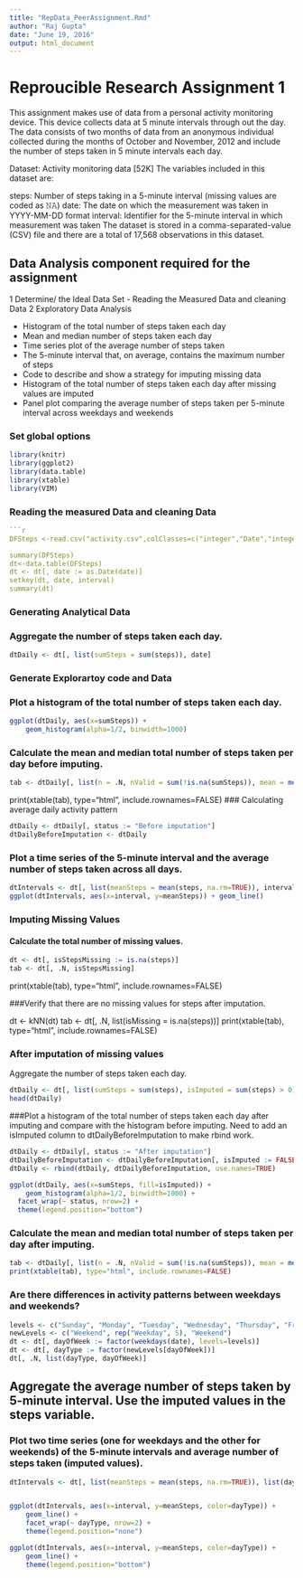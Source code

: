 ```yaml
---
title: "RepData_PeerAssignment.Rmd"
author: "Raj Gupta"
date: "June 19, 2016"
output: html_document
---
```

# Reproucible Research  Assignment 1

This assignment makes use of data from a personal activity monitoring device. This device collects data at 5 minute intervals through out the day. The data consists of two months of data from an anonymous individual collected during the months of October and November, 2012 and include the number of steps taken in 5 minute intervals each day.

Dataset: Activity monitoring data [52K]
The variables included in this dataset are:

steps: Number of steps taking in a 5-minute interval (missing values are coded as 𝙽𝙰)
date: The date on which the measurement was taken in YYYY-MM-DD format
interval: Identifier for the 5-minute interval in which measurement was taken
The dataset is stored in a comma-separated-value (CSV) file and there are a total of 17,568 observations in this dataset.


## Data Analysis component required for the assignment


1 Determine/ the Ideal Data Set -  Reading the Measured Data  and cleaning Data
2  Exploratory Data Analysis 

* Histogram of the total number of steps taken each day
* Mean and median number of steps taken each day
* Time series plot of the average number of steps taken
* The 5-minute interval that, on average, contains the maximum number of steps
* Code to describe and show a strategy for imputing missing data
* Histogram of the total number of steps taken each day after missing values are imputed
* Panel plot comparing the average number of steps taken per 5-minute interval across weekdays and weekends


### Set global options


```r


library(knitr)
library(ggplot2)
library(data.table)
library(xtable)
library(VIM)
```
###  Reading the measured Data  and cleaning Data

```r

```r

DFSteps <-read.csv("activity.csv",colClasses=c("integer","Date","integer"))

summary(DFSteps)
dt<-data.table(DFSteps)
dt <- dt[, date := as.Date(date)]
setkey(dt, date, interval)
summary(dt)
```
###  Generating Analytical Data
 

### Aggregate the number of steps taken each day.



```r
dtDaily <- dt[, list(sumSteps = sum(steps)), date]
```

### Generate  Explorartoy code and Data
### Plot a histogram of the total number of steps taken each day.
```r

ggplot(dtDaily, aes(x=sumSteps)) +
    geom_histogram(alpha=1/2, binwidth=1000)
```

### Calculate the mean and median total number of steps taken per day before imputing.
```r
tab <- dtDaily[, list(n = .N, nValid = sum(!is.na(sumSteps)), mean = mean(sumSteps, na.rm=TRUE), median = median(sumSteps, na.rm=TRUE))]
```
print(xtable(tab), type="html", include.rownames=FALSE)
### Calculating average daily activity pattern
```r
dtDaily <- dtDaily[, status := "Before imputation"]
dtDailyBeforeImputation <- dtDaily
```

### Plot a time series of the 5-minute interval and the average number of steps taken across all days.
```r
dtIntervals <- dt[, list(meanSteps = mean(steps, na.rm=TRUE)), interval]
ggplot(dtIntervals, aes(x=interval, y=meanSteps)) + geom_line()
```
### Imputing Missing Values

#### Calculate the total number of missing values.
```r
dt <- dt[, isStepsMissing := is.na(steps)]
tab <- dt[, .N, isStepsMissing]
```
print(xtable(tab), type="html", include.rownames=FALSE)

###Verify that there are no missing values for steps after imputation.

dt <- kNN(dt)
tab <- dt[, .N, list(isMissing = is.na(steps))]
print(xtable(tab), type="html", include.rownames=FALSE)

### After imputation of missing values

Aggregate the number of steps taken each day.

```r
dtDaily <- dt[, list(sumSteps = sum(steps), isImputed = sum(steps) > 0), date]
head(dtDaily)
```
###Plot a histogram of the total number of steps taken each day after imputing and compare with the histogram before imputing. Need to add an isImputed column to dtDailyBeforeImputation to make rbind work.
```r
dtDaily <- dtDaily[, status := "After imputation"]
dtDailyBeforeImputation <- dtDailyBeforeImputation[, isImputed := FALSE]
dtDaily <- rbind(dtDaily, dtDailyBeforeImputation, use.names=TRUE)

ggplot(dtDaily, aes(x=sumSteps, fill=isImputed)) +
    geom_histogram(alpha=1/2, binwidth=1000) +
  facet_wrap(~ status, nrow=2) +
  theme(legend.position="bottom")
```
### Calculate the mean and median total number of steps taken per day after imputing.
```r
tab <- dtDaily[, list(n = .N, nValid = sum(!is.na(sumSteps)), mean = mean(sumSteps, na.rm=TRUE), median = median(sumSteps, na.rm=TRUE)), status]
print(xtable(tab), type="html", include.rownames=FALSE)
```

### Are there differences in activity patterns between weekdays and weekends?
```r
levels <- c("Sunday", "Monday", "Tuesday", "Wednesday", "Thursday", "Friday", "Saturday")
newLevels <- c("Weekend", rep("Weekday", 5), "Weekend")
dt <- dt[, dayOfWeek := factor(weekdays(date), levels=levels)]
dt <- dt[, dayType := factor(newLevels[dayOfWeek])]
dt[, .N, list(dayType, dayOfWeek)]
```

## Aggregate the average number of steps taken by 5-minute interval. Use the imputed values in the steps variable.
### Plot two time series (one for weekdays and the other for weekends) of the 5-minute intervals and average number of steps taken (imputed values).

```r
dtIntervals <- dt[, list(meanSteps = mean(steps, na.rm=TRUE)), list(dayType, interval)]


ggplot(dtIntervals, aes(x=interval, y=meanSteps, color=dayType)) +
    geom_line() +
    facet_wrap(~ dayType, nrow=2) +
    theme(legend.position="none")

ggplot(dtIntervals, aes(x=interval, y=meanSteps, color=dayType)) +
    geom_line() +
    theme(legend.position="bottom")
```

